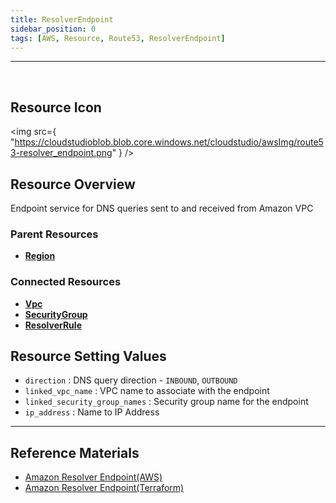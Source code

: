 ```yaml
---
title: ResolverEndpoint
sidebar_position: 0
tags: [AWS, Resource, Route53, ResolverEndpoint]
---
```


<hr />
<br />

## Resource Icon

<img
    src={
        "https://cloudstudioblob.blob.core.windows.net/cloudstudio/awsImg/route53-resolver_endpoint.png"
    }
/>

## Resource Overview

Endpoint service for DNS queries sent to and received from Amazon VPC

### Parent Resources

-   [**Region**](https://docs.cstudio.app/docs/resource/aws/Base/Region)

### Connected Resources

-   [**Vpc**](https://docs.cstudio.app/docs/resource/aws/Vpc/Vpc)
-   [**SecurityGroup**](https://docs.cstudio.app/docs/resource/aws/Vpc/SecurityGroup)
-   [**ResolverRule**](https://docs.cstudio.app/docs/resource/aws/Route53/ResolverRule)

## Resource Setting Values

-   `direction` : DNS query direction - `INBOUND`, `OUTBOUND`
-   `linked_vpc_name` : VPC name to associate with the endpoint
-   `linked_security_group_names` : Security group name for the endpoint
-   `ip_address` : Name to IP Address

---

## Reference Materials

-   [Amazon Resolver Endpoint(AWS)](https://docs.aws.amazon.com/ko_kr/Route53/latest/DeveloperGuide/resolver.html)
-   [Amazon Resolver Endpoint(Terraform)](https://registry.terraform.io/providers/hashicorp/aws/latest/docs/resources/route53_resolver_endpoint)
